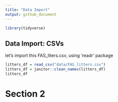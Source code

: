 ```yaml
---
title: "Data Import"
output: github_document
---
```


```r
library(tidyverse)
```


## Data Import: CSVs

let's import this FAS_liters.csv, using 'readr' package

```r
litters_df = read_csv("data/FAS_litters.csv")
litters_df = janitor::clean_names(litters_df)
litters_df

```

# Section 2